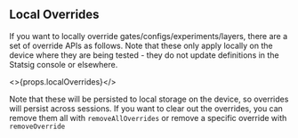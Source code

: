 ## Local Overrides

If you want to locally override gates/configs/experiments/layers, there are a set of override APIs as follows. Note that these only apply locally on the device where they are being tested - they do not update definitions in the Statsig console or elsewhere.

<>{props.localOverrides}</>

Note that these will be persisted to local storage on the device, so overrides will persist across sessions. If you want to clear out the overrides, you can remove them all with `removeAllOverrides` or remove a specific override with `removeOverride`
